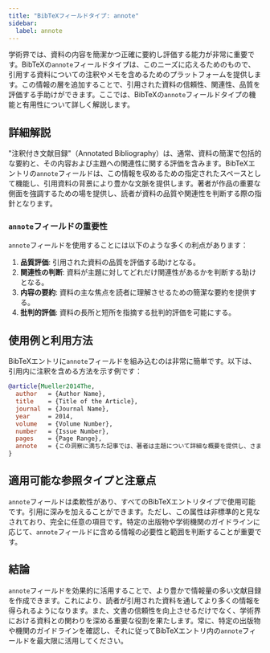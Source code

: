 ```yaml
---
title: "BibTeXフィールドタイプ: annote"
sidebar:
  label: annote
---
```



学術界では、資料の内容を簡潔かつ正確に要約し評価する能力が非常に重要です。BibTeXの`annote`フィールドタイプは、このニーズに応えるためのもので、引用する資料についての注釈やメモを含めるためのプラットフォームを提供します。この情報の層を追加することで、引用された資料の信頼性、関連性、品質を評価する手助けができます。ここでは、BibTeXの`annote`フィールドタイプの機能と有用性について詳しく解説します。

<CiteDrive />

## 詳細解説

"注釈付き文献目録"（Annotated Bibliography）は、通常、資料の簡潔で包括的な要約と、その内容および主題への関連性に関する評価を含みます。BibTeXエントリの`annote`フィールドは、この情報を収めるための指定されたスペースとして機能し、引用資料の背景により豊かな文脈を提供します。著者が作品の重要な側面を強調するための場を提供し、読者が資料の品質や関連性を判断する際の指針となります。

### `annote`フィールドの重要性

`annote`フィールドを使用することには以下のような多くの利点があります：

1. **品質評価**: 引用された資料の品質を評価する助けとなる。
2. **関連性の判断**: 資料が主題に対してどれだけ関連性があるかを判断する助けとなる。
3. **内容の要約**: 資料の主な焦点を読者に理解させるための簡潔な要約を提供する。
4. **批判的評価**: 資料の長所と短所を指摘する批判的評価を可能にする。

## 使用例と利用方法

BibTeXエントリに`annote`フィールドを組み込むのは非常に簡単です。以下は、引用内に注釈を含める方法を示す例です：

```bibtex
@article{Mueller2014The,
  author   = {Author Name},
  title    = {Title of the Article},
  journal  = {Journal Name},
  year     = 2014,
  volume   = {Volume Number},
  number   = {Issue Number},
  pages    = {Page Range},
  annote   = {この洞察に満ちた記事では、著者は主題について詳細な概要を提供し、さまざまな側面を批判的に分析し、バランスの取れた議論を提示しています。この資料は、... に焦点を当てた研究者にとって非常に関連性があります。},
}
```

## 適用可能な参照タイプと注意点

`annote`フィールドは柔軟性があり、すべてのBibTeXエントリタイプで使用可能です。引用に深みを加えることができます。ただし、この属性は非標準的と見なされており、完全に任意の項目です。特定の出版物や学術機関のガイドラインに応じて、`annote`フィールドに含める情報の必要性と範囲を判断することが重要です。

## 結論

`annote`フィールドを効果的に活用することで、より豊かで情報量の多い文献目録を作成できます。これにより、読者が引用された資料を通してより多くの情報を得られるようになります。また、文書の信頼性を向上させるだけでなく、学術界における資料との関わりを深める重要な役割を果たします。常に、特定の出版物や機関のガイドラインを確認し、それに従ってBibTeXエントリ内の`annote`フィールドを最大限に活用してください。
